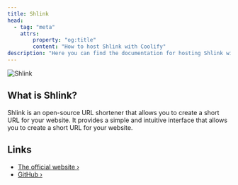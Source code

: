 ```yaml
---
title: Shlink
head:
  - tag: "meta"
    attrs:
        property: "og:title"
        content: "How to host Shlink with Coolify"
description: "Here you can find the documentation for hosting Shlink with Coolify."
---
```



<Badge text="One-click setup." variant="note" size="large" />

![Shlink](https://raw.githubusercontent.com/shlinkio/shlink.io/main/public/images/shlink-hero.png)

## What is Shlink?

Shlink is an open-source URL shortener that allows you to create a short URL for your website. It provides a simple and intuitive interface that allows you to create a short URL for your website.

## Links

- [The official website ›](https://shlink.io)
- [GitHub ›](https://github.com/shlinkio/shlink)
